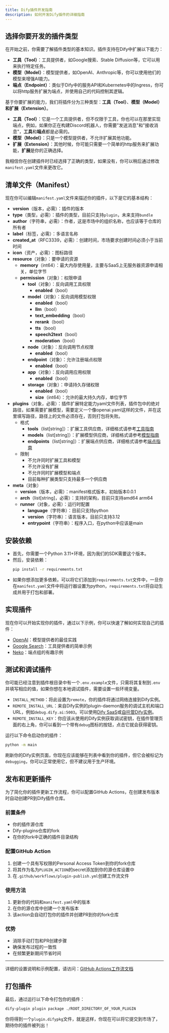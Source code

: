 ```yaml
---
title: Dify插件开发指南
description: 如何开发Dify插件的详细指南
---
```

## 选择你要开发的插件类型

在开始之前，你需要了解插件类型的基本知识。插件支持在Dify中扩展以下能力：
- **工具（Tool）**：工具提供者，如Google搜索、Stable Diffusion等，它可以用来执行特定任务。
- **模型（Model）**：模型提供者，如OpenAI、Anthropic等，你可以使用他们的模型来增强AI能力。
- **端点（Endpoint）**：类似于Dify中的服务API和Kubernetes中的Ingress，你可以将http服务扩展为端点，并使用自己的代码控制其逻辑。

基于你要扩展的能力，我们将插件分为三种类型：**工具（Tool）**、**模型（Model）**和**扩展（Extension）**。

- **工具（Tool）**：它是一个工具提供者，但不仅限于工具，你也可以在那里实现端点，例如，如果你正在构建Discord机器人，你需要"发送消息"和"接收消息"，**工具**和**端点**都是必需的。
- **模型（Model）**：只是一个模型提供者，不允许扩展其他功能。
- **扩展（Extension）**：其他时候，你可能只需要一个简单的http服务来扩展功能，**扩展**是你的正确选择。

我相信你在创建插件时已经选择了正确的类型，如果没有，你可以稍后通过修改`manifest.yaml`文件来更改它。

## 清单文件（Manifest）

现在你可以编辑`manifest.yaml`文件来描述你的插件，以下是它的基本结构：

- **version**（版本，必需）：插件的版本
- **type**（类型，必需）：插件的类型，目前只支持`plugin`，未来支持`bundle`
- **author**（字符串，必需）：作者，这是市场中的组织名称，也应该等于仓库的所有者
- **label**（标签，必需）：多语言名称
- **created_at**（RFC3339，必需）：创建时间，市场要求创建时间必须小于当前时间
- **icon**（资产，必需）：图标路径
- **resource**（对象）：要申请的资源
  - **memory**（int64）：最大内存使用量，主要与SaaS上无服务器资源申请相关，单位字节
  - **permission**（对象）：权限申请
    - **tool**（对象）：反向调用工具权限
      - **enabled**（bool）
    - **model**（对象）：反向调用模型权限
      - **enabled**（bool）
      - **llm**（bool）
      - **text_embedding**（bool）
      - **rerank**（bool）
      - **tts**（bool）
      - **speech2text**（bool）
      - **moderation**（bool）
    - **node**（对象）：反向调用节点权限
      - **enabled**（bool）
    - **endpoint**（对象）：允许注册端点权限
      - **enabled**（bool）
    - **app**（对象）：反向调用应用权限
      - **enabled**（bool）
    - **storage**（对象）：申请持久存储权限
      - **enabled**（bool）
      - **size**（int64）：允许的最大持久内存，单位字节
- **plugins**（对象，必需）：插件扩展特定能力yaml文件列表，插件包中的绝对路径，如果需要扩展模型，需要定义一个像openai.yaml这样的文件，并在这里填写路径，路径上的文件必须存在，否则打包将失败。
  - 格式
    - **tools**（list[string]）：扩展工具供应商，详细格式请参考[工具指南](https://docs.dify.ai/plugins/schema-definition/tool)
    - **models**（list[string]）：扩展模型供应商，详细格式请参考[模型指南](https://docs.dify.ai/plugins/schema-definition/model)
    - **endpoints**（list[string]）：扩展端点供应商，详细格式请参考[端点指南](https://docs.dify.ai/plugins/schema-definition/endpoint)
  - 限制
    - 不允许同时扩展工具和模型
    - 不允许没有扩展
    - 不允许同时扩展模型和端点
    - 目前每种扩展类型只支持最多一个供应商
- **meta**（对象）
  - **version**（版本，必需）：manifest格式版本，初始版本0.0.1
  - **arch**（list[string]，必需）：支持的架构，目前只支持amd64 arm64
  - **runner**（对象，必需）：运行时配置
    - **language**（字符串）：目前只支持python
    - **version**（字符串）：语言版本，目前只支持3.12
    - **entrypoint**（字符串）：程序入口，在python中应该是main

## 安装依赖

- 首先，你需要一个Python 3.11+环境，因为我们的SDK需要这个版本。
- 然后，安装依赖：
    ```bash
    pip install -r requirements.txt
    ```
- 如果你想添加更多依赖，可以将它们添加到`requirements.txt`文件中，一旦你在`manifest.yaml`文件中将运行器设置为python，`requirements.txt`将自动生成并用于打包和部署。

## 实现插件

现在你可以开始实现你的插件，通过以下示例，你可以快速了解如何实现自己的插件：

- [OpenAI](https://github.com/langgenius/dify-plugin-sdks/tree/main/python/examples/openai)：模型提供者的最佳实践
- [Google Search](https://github.com/langgenius/dify-plugin-sdks/tree/main/python/examples/google)：工具提供者的简单示例
- [Neko](https://github.com/langgenius/dify-plugin-sdks/tree/main/python/examples/neko)：端点组的有趣示例

## 测试和调试插件

你可能已经注意到插件根目录中有一个`.env.example`文件，只需将其复制到`.env`并填写相应的值，如果你想在本地调试插件，需要设置一些环境变量。

- `INSTALL_METHOD`：将此设置为`remote`，你的插件将通过网络连接到Dify实例。
- `REMOTE_INSTALL_URL`：来自Dify实例的plugin-daemon服务的调试主机和端口URL，例如`debug.dify.ai:5003`。可以使用[Dify SaaS](https://debug.dify.ai)或[自托管Dify实例](https://docs.dify.ai/en/getting-started/install-self-hosted/readme)。
- `REMOTE_INSTALL_KEY`：你应该从使用的Dify实例获取调试密钥，在插件管理页面的右上角，你可以看到一个带有`debug`图标的按钮，点击它就会获得密钥。

运行以下命令启动你的插件：

```bash
python -m main
```

刷新你的Dify实例页面，你现在应该能够在列表中看到你的插件，但它会被标记为`debugging`，你可以正常使用它，但不建议用于生产环境。

## 发布和更新插件

为了简化你的插件更新工作流程，你可以配置GitHub Actions，在创建发布版本时自动创建PR到Dify插件仓库。

### 前置条件

- 你的插件源仓库
- Dify-plugins仓库的fork
- 在你的fork中正确的插件目录结构

### 配置GitHub Action

1. 创建一个具有写权限的Personal Access Token到你的fork仓库
2. 将其作为名为`PLUGIN_ACTION`的secret添加到你的源仓库设置中
3. 在`.github/workflows/plugin-publish.yml`创建工作流文件

### 使用方法

1. 更新你的代码和`manifest.yaml`中的版本
2. 在你的源仓库中创建一个发布版本
3. 该action会自动打包你的插件并创建PR到你的fork仓库

### 优势

- 消除手动打包和PR创建步骤
- 确保发布过程的一致性
- 在频繁更新期间节省时间

---

详细的设置说明和示例配置，请访问：[GitHub Actions工作流文档](https://docs.dify.ai/plugins/publish-plugins/plugin-auto-publish-pr)

## 打包插件

最后，通过运行以下命令打包你的插件：

```bash
dify-plugin plugin package ./ROOT_DIRECTORY_OF_YOUR_PLUGIN
```

你将得到一个`plugin.difypkg`文件，就是这样，你现在可以将它提交到市场了，期待你的插件被列出！

